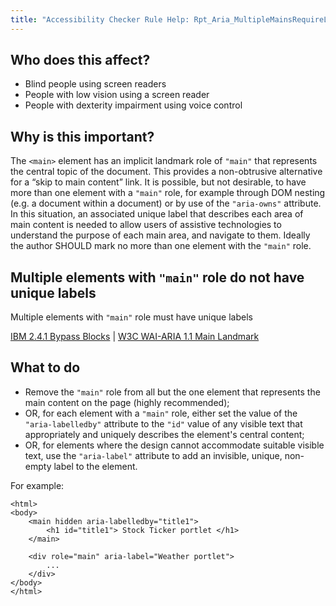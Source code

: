 ```yaml
---
title: "Accessibility Checker Rule Help: Rpt_Aria_MultipleMainsRequireLabel_Implicit_2"
---
```


<div className="toolHelp">
<Row>
<Column colLg={5} colMd={3} colSm={4} className="toolLeft">

## Who does this affect?

* Blind people using screen readers
* People with low vision using a screen reader
* People with dexterity impairment using voice control

## Why is this important?

The `<main>` element has an implicit landmark role of `"main"` that represents the central topic of the document. This provides a non-obtrusive alternative for a “skip to main content” link. It is possible, but not desirable, to have more than one element with a `"main"` role, for example through DOM nesting (e.g. a document within a document) or by use of the `"aria-owns"` attribute. In this situation, an associated unique label that describes each area of main content is needed to allow users of assistive technologies to understand the purpose of each main area, and navigate to them. Ideally the author SHOULD mark no more than one element with the `"main"` role.

</Column>
<Column colLg={11} colMd={5} colSm={4} className="toolMain">

<div id="locLevel"></div>

## Multiple elements with `"main"` role do not have unique labels
Multiple elements with `"main"` role must have unique labels

[IBM 2.4.1 Bypass Blocks](http://www.ibm.com/able/guidelines/ci162/bypass_blocks.html)  | [W3C WAI-ARIA 1.1 Main Landmark](https://www.w3.org/TR/wai-aria-practices/examples/landmarks/main.html)

<div id="locSnippet"></div>

## What to do

* Remove the `"main"` role from all but the one element that represents the main content on the page (highly recommended);
* OR, for each element with a `"main"` role, either set the value of the `"aria-labelledby"` attribute to the `"id"` value of any visible text that appropriately and uniquely describes the element's central content;
* OR, for elements where the design cannot accommodate suitable visible text, use the `"aria-label"` attribute to add an invisible, unique, non-empty label to the element.

For example:

```
<html>
<body>
	<main hidden aria-labelledby="title1">
		<h1 id="title1"> Stock Ticker portlet </h1>
	</main>

	<div role="main" aria-label="Weather portlet">
		...
	</div>
</body>
</html>
```


</Column>
</Row>
</div>
